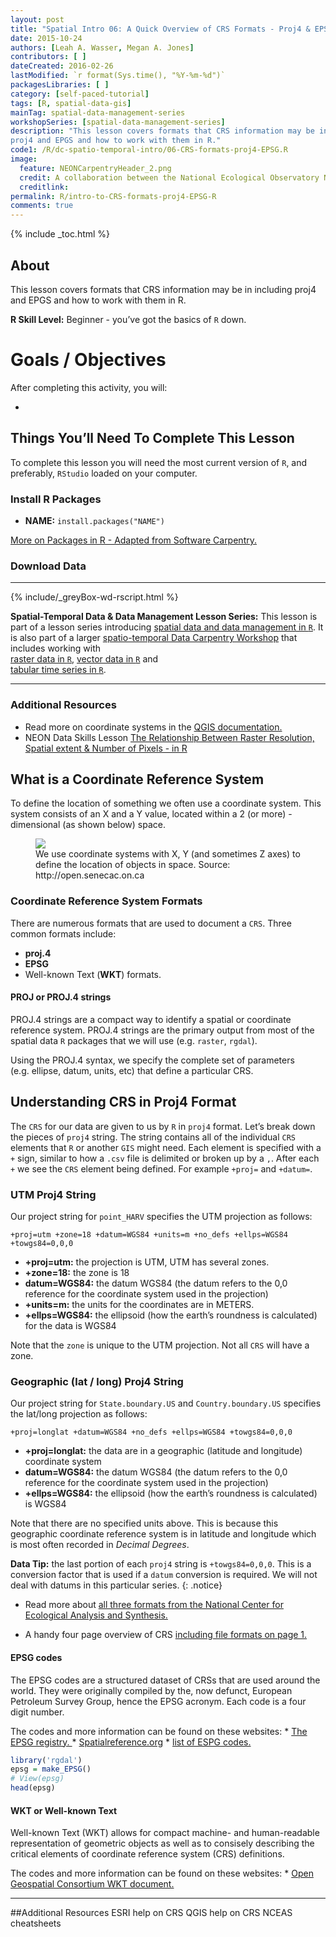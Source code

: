 ```yaml
---
layout: post
title: "Spatial Intro 06: A Quick Overview of CRS Formats - Proj4 & EPSG - in R"
date: 2015-10-24
authors: [Leah A. Wasser, Megan A. Jones]
contributors: [ ]
dateCreated: 2016-02-26
lastModified: `r format(Sys.time(), "%Y-%m-%d")`
packagesLibraries: [ ]
category: [self-paced-tutorial]
tags: [R, spatial-data-gis]
mainTag: spatial-data-management-series
workshopSeries: [spatial-data-management-series]
description: "This lesson covers formats that CRS information may be in including
proj4 and EPGS and how to work with them in R."
code1: /R/dc-spatio-temporal-intro/06-CRS-formats-proj4-EPSG.R
image:
  feature: NEONCarpentryHeader_2.png
  credit: A collaboration between the National Ecological Observatory Network (NEON) and Data Carpentry
  creditlink:
permalink: R/intro-to-CRS-formats-proj4-EPSG-R
comments: true
---
```


{% include _toc.html %}

## About

This lesson covers formats that CRS information may be in including
proj4 and EPGS and how to work with them in R.

**R Skill Level:** Beginner - you've got the basics of `R` down.

<div id="objectives" markdown="1">

# Goals / Objectives

After completing this activity, you will:

*


## Things You’ll Need To Complete This Lesson

To complete this lesson you will need the most current version of `R`, and
preferably, `RStudio` loaded on your computer.

### Install R Packages

* **NAME:** `install.packages("NAME")`

[More on Packages in R - Adapted from Software Carpentry.]({{site.baseurl}}R/Packages-In-R/)

### Download Data


****

{% include/_greyBox-wd-rscript.html %}

**Spatial-Temporal Data & Data Management Lesson Series:** This lesson is part
of a lesson series introducing
[spatial data and data management in `R` ]({{ site.baseurl }}tutorial/URL).
It is also part of a larger
[spatio-temporal Data Carpentry Workshop ]({{ site.baseurl }}workshops/spatio-temporal-workshop)
that includes working with  
[raster data in `R` ]({{ site.baseurl }}tutorial/spatial-raster-series),
[vector data in `R` ]({{ site.baseurl }}tutorial/spatial-vector-series)
and  
[tabular time series in `R` ]({{ site.baseurl }}tutorial/tabular-time-series).

****

### Additional Resources
* Read more on coordinate systems in the
<a href="http://docs.qgis.org/2.0/en/docs/gentle_gis_introduction/coordinate_reference_systems.html" target="_blank">
QGIS documentation.</a>
* NEON Data Skills Lesson <a href="{{ site.baseurl }}/GIS-Spatial-Data/Working-With-Rasters/" target="_blank">The Relationship Between Raster Resolution, Spatial extent & Number of Pixels - in R</a>

</div>

## What is a Coordinate Reference System

To define the location of something we often use a coordinate system. This system
consists of an X and a Y value, located within a 2 (or more) -dimensional
(as shown below) space.

<figure>
	<a href="http://open.senecac.on.ca/clea/label/projectImages/15_276_xy-grid.jpg">
	<img src="http://open.senecac.on.ca/clea/label/projectImages/15_276_xy-grid.jpg"></a>
	<figcaption> We use coordinate systems with X, Y (and sometimes Z axes) to
	define the location of objects in space.
	Source: http://open.senecac.on.ca
	</figcaption>
</figure>


### Coordinate Reference System Formats

There are numerous formats that are used to document a `CRS`. Three common
formats include:

* **proj.4**
* **EPSG**
* Well-known Text (**WKT**)
formats.  

#### PROJ or PROJ.4 strings

PROJ.4 strings are a compact way to identify a spatial or coordinate reference
system. PROJ.4 strings are the primary output from most of the spatial data `R`
packages that we will use (e.g. `raster`, `rgdal`).

Using the PROJ.4 syntax, we specify the complete set of parameters (e.g. ellipse, datum,
units, etc) that define a particular CRS.


## Understanding CRS in Proj4 Format
The `CRS` for our data are given to us by `R` in `proj4` format. Let's break
down the pieces of `proj4` string. The string contains all of the individual
`CRS` elements that `R` or another `GIS` might need. Each element is specified
with a `+` sign, similar to how a `.csv` file is delimited or broken up by
a `,`. After each `+` we see the `CRS` element being defined. For example
`+proj=` and `+datum=`.

### UTM Proj4 String
Our project string for `point_HARV` specifies the UTM projection as follows:

`+proj=utm +zone=18 +datum=WGS84 +units=m +no_defs +ellps=WGS84 +towgs84=0,0,0`

* **+proj=utm:** the projection is UTM, UTM has several zones.
* **+zone=18:** the zone is 18
* **datum=WGS84:** the datum WGS84 (the datum refers to the  0,0 reference for
the coordinate system used in the projection)
* **+units=m:** the units for the coordinates are in METERS.
* **+ellps=WGS84:** the ellipsoid (how the earth's  roundness is calculated) for
the data is WGS84

Note that the `zone` is unique to the UTM projection. Not all `CRS` will have a
zone.

### Geographic (lat / long) Proj4 String

Our project string for `State.boundary.US` and `Country.boundary.US` specifies
the lat/long projection as follows:

`+proj=longlat +datum=WGS84 +no_defs +ellps=WGS84 +towgs84=0,0,0`

* **+proj=longlat:** the data are in a geographic (latitude and longitude)
coordinate system
* **datum=WGS84:** the datum WGS84 (the datum refers to the  0,0 reference for
the coordinate system used in the projection)
* **+ellps=WGS84:** the ellipsoid (how the earth's roundness is calculated)
is WGS84

Note that there are no specified units above. This is because this geographic
coordinate reference system is in latitude and longitude which is most
often recorded in *Decimal Degrees*.

<i class="fa fa-star"></i> **Data Tip:** the last portion of each `proj4` string
is `+towgs84=0,0,0 `. This is a conversion factor that is used if a `datum`
conversion is required. We will not deal with datums in this particular series.
{: .notice}


* Read more about <a href="https://www.nceas.ucsb.edu/scicomp/recipes/projections" target="_blank">all three formats from the National Center for Ecological Analysis and Synthesis.</a>

* A handy four page overview of CRS <a href="https://www.nceas.ucsb.edu/~frazier/RSpatialGuides/OverviewCoordinateReferenceSystems.pdf" target="_blank">including file formats on page 1.</a>

#### EPSG codes
The EPSG codes are a structured dataset of CRSs that are used around the world. They were
originally compiled by the, now defunct, European Petroleum Survey Group, hence the
EPSG acronym. Each code is a four digit number.  

The codes and more information can be found on these websites:
* <a href="http://www.epsg-registry.org/" target="_blank">The EPSG registry. </a>
* <a href="http://spatialreference.org/" target="_blank">Spatialreference.org</a>
* <a href="http://spatialreference.org/ref/epsg/" target="_blank">list of ESPG codes.</a>

``` r

library('rgdal')
epsg = make_EPSG()
# View(epsg)
head(epsg)
```

#### WKT or Well-known Text
Well-known Text (WKT) allows for compact machine- and human-readable representation of
geometric objects as well as to consisely describing the critical elements of
coordinate reference system (CRS) definitions.

The codes and more information can be found on these websites:
* <a href="http://docs.opengeospatial.org/is/12-063r5/12-063r5.html#43" target="_blank">Open Geospatial Consortium WKT document. </a>


***
##Additional Resources
ESRI help on CRS
QGIS help on CRS
NCEAS cheatsheets
